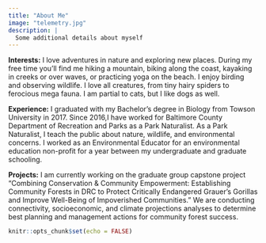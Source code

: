 ```yaml
---
title: "About Me"
image: "telemetry.jpg"
description: |
  Some additional details about myself
---
```

**Interests:** I love adventures in nature and exploring new places. During my free time you'll find me hiking a mountain, biking along the coast, kayaking in creeks or over waves, or practicing yoga on the beach. I enjoy birding and observing wildlife. I love all creatures, from tiny hairy spiders to ferocious mega fauna. I am partial to cats, but I like dogs as well. 

**Experience:** I graduated with my Bachelor's degree in Biology from Towson University in 2017. Since 2016,I have worked for Baltimore County Department of Recreation and Parks as a Park Naturalist. As a Park Naturalist, I teach the public about nature, wildlife, and environmental concerns. I worked as an Environmental Educator for an environmental education non-profit for a year between my undergraduate and graduate schooling. 

**Projects:** I am currently working on the graduate group capstone project "Combining Conservation & Community Empowerment: Establishing Community Forests in DRC to Protect Critically Endangered Grauer's Gorillas and Improve Well-Being of Impoverished Communities." We are conducting connectivity, socioeconomic, and climate projections analyses to determine best planning and management actions for community forest success.  

```r
knitr::opts_chunk$set(echo = FALSE)
```

